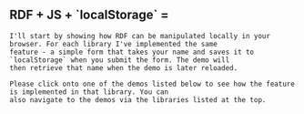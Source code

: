 
<Content>
    <h2 className="subtitle is-3" className={styles.localTitle}>
        <span>RDF + JS + `localStorage` = </span>
        <FaShieldHeart style={{fill: "rgb(232, 30, 30)"}}/>
    </h2>

    I'll start by showing how RDF can be manipulated locally in your browser. For each library I've implemented the same
    feature - a simple form that takes your name and saves it to `localStorage` when you submit the form. The demo will
    then retrieve that name when the demo is later reloaded.

    Please click onto one of the demos listed below to see how the feature is implemented in that library. You can
    also navigate to the demos via the libraries listed at the top.
</Content>